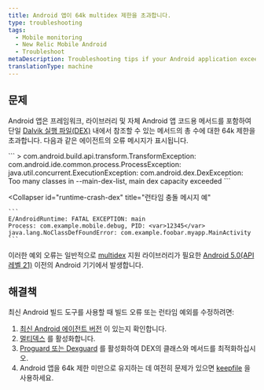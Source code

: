```yaml
---
title: Android 앱이 64k multidex 제한을 초과합니다.
type: troubleshooting
tags:
  - Mobile monitoring
  - New Relic Mobile Android
  - Troubleshoot
metaDescription: Troubleshooting tips if your Android application exceeds the 64k limit for DEX files.
translationType: machine
---
```


## 문제

Android 앱은 프레임워크, 라이브러리 및 자체 Android 앱 코드용 메서드를 포함하여 단일 [Dalvik 실행 파일(DEX)](https://developer.android.com/studio/build/multidex.html) 내에서 참조할 수 있는 메서드의 총 수에 대한 64k 제한을 초과합니다. 다음과 같은 에이전트의 오류 메시지가 표시됩니다.

<CollapserGroup>
  <Collapser
    id="dex-build"
    title="빌드 시간 오류 메시지 예"
  >
    ```
    > com.android.build.api.transform.TransformException: com.android.ide.common.process.ProcessException: 
    java.util.concurrent.ExecutionException: com.android.dex.DexException: Too many classes in --main-dex-list, main dex capacity exceeded
    ```
  </Collapser>

  <Collapser
    id="runtime-crash-dex"
    title="런타임 충돌 메시지 예"
  >
    ```
    E/AndroidRuntime: FATAL EXCEPTION: main
    Process: com.example.mobile.debug, PID: <var>12345</var>
    java.lang.NoClassDefFoundError: com.example.foobar.myapp.MainActivity
    ```
  </Collapser>
</CollapserGroup>

이러한 예외 오류는 일반적으로 [multidex](https://developer.android.com/studio/build/multidex.html) 지원 라이브러리가 필요한 [Android 5.0(API 레벨 21)](https://developer.android.com/about/versions/android-5.0.html) 이전의 Android 기기에서 발생합니다.

## 해결책

최신 Android 빌드 도구를 사용할 때 빌드 오류 또는 런타임 예외를 수정하려면:

1. [최신 Android 에이전트 버전](/docs/release-notes/mobile-release-notes/android-release-notes) 이 있는지 확인합니다.
2. [멀티덱스](https://developer.android.com/studio/build/multidex.html) 를 활성화합니다.
3. [Proguard 또는 Dexguard](/docs/mobile-monitoring/new-relic-mobile-android/install-configure/configure-proguard-or-dexguard-android-apps) 를 활성화하여 DEX의 클래스와 메서드를 최적화하십시오.
4. Android 앱을 64k 제한 미만으로 유지하는 데 여전히 문제가 있으면 [keepfile](https://google.github.io/android-gradle-dsl/current/com.android.build.gradle.internal.dsl.BuildType.html#com.android.build.gradle.internal.dsl.BuildType:multiDexKeepProguard) 을 사용하세요.